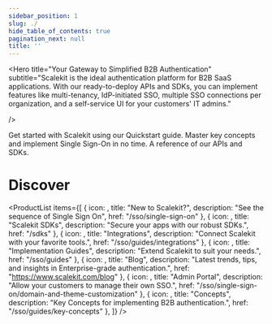 ```yaml
---
sidebar_position: 1
slug: ./
hide_table_of_contents: true
pagination_next: null
title: ''
---
```




<Hero 
  title="Your Gateway to Simplified B2B Authentication"
  subtitle="Scalekit is the ideal authentication platform for B2B SaaS applications. With our ready-to-deploy APIs and SDKs, you can implement features like multi-tenancy, IdP-initiated SSO, multiple SSO connections per organization, and a self-service UI for your customers' IT admins."
 
/>



<CardList size="medium">
  <CardWithArrow
    title="Ready to dive in?"
    href="/sso/single-sign-on/quickstart"
    linkText="Quickstart"
  >
    Get started with Scalekit using our Quickstart guide. Master key concepts and implement Single Sign-On in no time.
  </CardWithArrow>
  <CardWithArrow 
  title="API Reference" 
  href="/apis" 
  linkText="Explore">
    A reference of our APIs and SDKs.
  </CardWithArrow>



</CardList>

<br />

# Discover

<ProductList
  items={[
    { icon: <FaChartBar />, title: "New to Scalekit?", description: "See the sequence of Single Sign On", href: "/sso/single-sign-on" },
    { icon: <FaToggleOn />, title: "Scalekit SDKs", description: "Secure your apps with our robust SDKs.", href: "/sdks" },
    { icon: <FaPoll />, title: "Integrations", description: "Connect Scalekit with your favorite tools.", href: "/sso/guides/integrations" },
    { icon: <FaDatabase />, title: "Implementation Guides", description: "Extend Scalekit to suit your needs.", href: "/sso/guides" },
    { icon: <FaMagic />, title: "Blog", description: "Latest trends, tips, and insights in Enterprise-grade authentication.", href: "https://www.scalekit.com/blog" },
    { icon: <FaPlayCircle />, title: "Admin Portal", description: "Allow your customers to manage their own SSO.", href: "/sso/single-sign-on/domain-and-theme-customization" },
    { icon: <FaFlask />, title: "Concepts", description: "Key Concepts for implementing B2B authentication.", href: "/sso/guides/key-concepts" },
  ]}
/>

